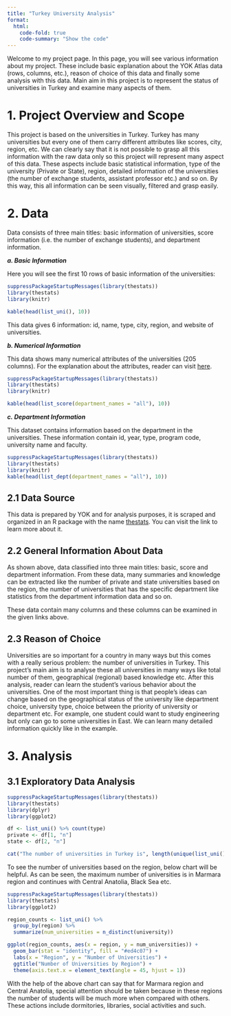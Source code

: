 ```yaml
---
title: "Turkey University Analysis"
format:
  html:
    code-fold: true
    code-summary: "Show the code"
---
```


Welcome to my project page. In this page, you will see various information about my project. These include basic explanation about the YOK Atlas data (rows, columns, etc.), reason of choice of this data and finally some analysis with this data. Main aim in this project is to represent the status of universities in Turkey and examine many aspects of them.

# 1. Project Overview and Scope

This project is based on the universities in Turkey. Turkey has many universities but every one of them carry different attributes like scores, city, region, etc. We can clearly say that it is not possible to grasp all this information with the raw data only so this project will represent many aspect of this data. These aspects include basic statistical information, type of the university (Private or State), region, detailed information of the universities (the number of exchange students, assistant professor etc.) and so on. By this way, this all information can be seen visually, filtered and grasp easily.

# 2. Data

Data consists of three main titles: basic information of universities, score information (i.e. the number of exchange students), and department information.

***a. Basic Information***

Here you will see the first 10 rows of basic information of the universities:

```r
suppressPackageStartupMessages(library(thestats))
library(thestats)
library(knitr)

kable(head(list_uni(), 10))
```

This data gives 6 information: id, name, type, city, region, and website of universities.

***b. Numerical Information***

This data shows many numerical attributes of the universities (205 columns). For the explanation about the attributes, reader can visit [here](https://github.com/analyticsresearchlab/thestats/blob/main/docs/Table3.md).

```r
suppressPackageStartupMessages(library(thestats))
library(thestats)
library(knitr)

kable(head(list_score(department_names = "all"), 10))
```

***c. Department Information***

This dataset contains information based on the department in the universities. These information contain id, year, type, program code, university name and faculty.

```r
suppressPackageStartupMessages(library(thestats))
library(thestats)
library(knitr)
kable(head(list_dept(department_names = "all"), 10))
```

## 2.1 Data Source

This data is prepared by YOK and for analysis purposes, it is scraped and organized in an R package with the name [thestats](https://github.com/analyticsresearchlab/thestats). You can visit the link to learn more about it.

## 2.2 General Information About Data

As shown above, data classified into three main titles: basic, score and department information. From these data, many summaries and knowledge can be extracted like the number of private and state universities based on the region, the number of universities that has the specific department like statistics from the department information data and so on.

These data contain many columns and these columns can be examined in the given links above.

## 2.3 Reason of Choice

Universities are so important for a country in many ways but this comes with a really serious problem: the number of universities in Turkey. This project's main aim is to analyse these all universities in many ways like total number of them, geographical (regional) based knowledge etc. After this analysis, reader can learn the student's various behavior about the universities. One of the most important thing is that people's ideas can change based on the geographical status of the university like department choice, university type, choice between the priority of university or department etc. For example, one student could want to study engineering but only can go to some universities in East. We can learn many detailed information quickly like in the example.

# 3. Analysis

## 3.1 Exploratory Data Analysis

```r
suppressPackageStartupMessages(library(thestats))
library(thestats)
library(dplyr)
library(ggplot2)

df <- list_uni() %>% count(type)
private <- df[1, "n"]
state <- df[2, "n"]

cat("The number of universities in Turkey is", length(unique(list_uni()$university)), ".", private, "of them are Private and", state, "of them are State university.")

```

To see the number of universities based on the region, below chart will be helpful. As can be seen, the maximum number of universities is in Marmara region and continues with Central Anatolia, Black Sea etc. 

```r
suppressPackageStartupMessages(library(thestats))
library(thestats)
library(ggplot2)

region_counts <- list_uni() %>%
  group_by(region) %>%
  summarize(num_universities = n_distinct(university))

ggplot(region_counts, aes(x = region, y = num_universities)) +
  geom_bar(stat = "identity", fill = "#ed4c07") +
  labs(x = "Region", y = "Number of Universities") +
  ggtitle("Number of Universities by Region") + 
  theme(axis.text.x = element_text(angle = 45, hjust = 1))
```

With the help of the above chart can say that for Marmara region and Central Anatolia, special attention should be taken because in these regions the number of students will be much more when compared with others. These actions include dormitories, libraries, social activities and such. 